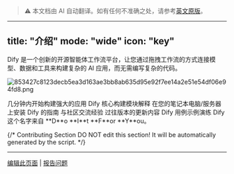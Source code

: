 > ⚠️ 本文档由 AI 自动翻译。如有任何不准确之处，请参考[英文原版](../../../../en/documentation/pages/getting-started/introduction.mdx)。

---
title: "介绍"
mode: "wide"
icon: "key"
---

Dify 是一个创新的开源智能体工作流平台，让您通过拖拽工作流的方式连接模型、数据和工具来构建复杂的 AI 应用，而无需编写复杂的代码。

![853427c8123decb5ea3d163ae3bb8ab635d95e92f7ee14a2e51e54df06e94fd8.png](/images/853427c8123decb5ea3d163ae3bb8ab635d95e92f7ee14a2e51e54df06e94fd8.png)

<CardGroup cols={3}>
  <Card title="快速开始" icon="play" href="en/getting-started/quick-start">
    几分钟内开始构建强大的应用
  </Card>
  <Card title="概念" icon="highlighter" iconType="regular" href="en/guides/workflow/key-concepts">
    Dify 核心构建模块解释
  </Card>
  <Card title="安装" icon="arrow-down-to-line" href="en/getting-started/install-self-hosted/docker-compose">
    在您的笔记本电脑/服务器上安装 Dify 的指南
  </Card>
  <Card title="论坛" icon="message" href="https://discord.gg/FngNHpbcY7">
    与社区交流经验
  </Card>
  <Card title="更新日志" icon="bell" href="https://github.com/langgenius/dify/releases">
    过往版本的更新内容
  </Card>
  <Card title="示例" icon="lightbulb" href="en/workshop/basic/build-ai-image-generation-app">
    Dify 用例示例演练
  </Card>
</CardGroup>

<Info>
  Dify 这个名字来自 **D**o **I**t **F**or **Y**ou。
</Info>

{/*
Contributing Section
DO NOT edit this section!
It will be automatically generated by the script.
*/}

---

[编辑此页面](https://github.com/langgenius/dify-docs/edit/main/en/documentation/pages/getting-started/introduction.mdx) | [报告问题](https://github.com/langgenius/dify-docs/issues/new?template=docs.yml)